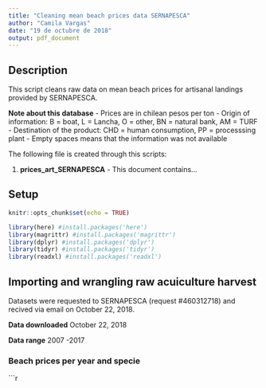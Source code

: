 ```yaml
---
title: "Cleaning mean beach prices data SERNAPESCA"
author: "Camila Vargas"
date: "19 de octubre de 2018"
output: pdf_document
---
```



## Description
This script cleans raw data on mean beach prices for artisanal landings provided by SERNAPESCA. 

**Note about this database**
- Prices are in chilean pesos per ton
- Origin of information: B = boat, L = Lancha, O = other, BN = natural bank, AM = TURF
- Destination of the product: CHD = human consumption, PP = processsing plant
- Empty spaces means that the information was not available



The following file is created through this scripts:


1) **prices_art_SERNAPESCA** - This document contains...


## Setup

```r
knitr::opts_chunk$set(echo = TRUE)

library(here) #install.packages('here')
library(magrittr) #install.packages('magrittr')
library(dplyr) #install.packages('dplyr')
library(tidyr) #install.packages('tidyr')
library(readxl) #install.packages('readxl')

```


## Importing and wrangling raw acuiculture harvest

Datasets were requested to SERNAPESCA (request #460312718) and recived via email on October 22, 2018.

**Data downloaded** October 22, 2018

**Data range** 2007 -2017 


### Beach prices per year and specie

```r






